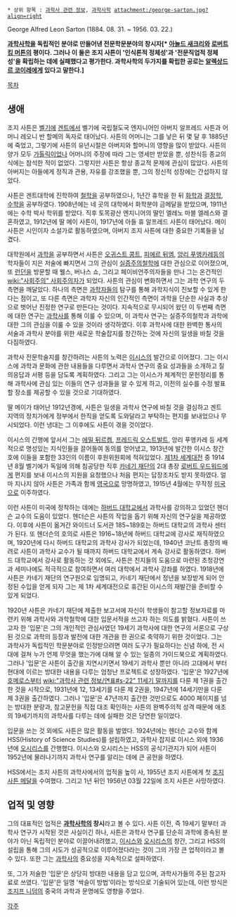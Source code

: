  * 상위 항목 : [[과학사 관련 정보]], [[과학사학]] attachment:/george-sarton.jpg?align=right
George Alfred Leon Sarton (1884. 08. 31. ~ 1956. 03. 22.)

'''[[과학사학]]을 독립적인 분야로 만들어낸 전문학문분야의 창시자[* [[아놀드 새크리]]와 [[로버트 킹 머튼]]의 평이다. 그러나 이 둘은 조지 사튼이 '인식론적 정체성'과 '전문직업적 정체성'을 확립하는 데에 실패했다고 평가한다. 과학사학의 두가지를 확립한 공로는 [[알렉상드르 코이레]]에게 있다고 말한다.]'''

[[목차]]

== 생애 ==
조지 사튼은 [[벨기에]] [[겐트]]에서 벨기에 국립철도국 엔지니어인 아버지 알프레드 사튼과 어머니 레오니 반 할메의 독자로 태어났다.
사튼의 어머니는 그를 낳은 뒤 몇 달 후 1885년에 죽었고, 그렇기에 사튼의 유년시절은 아버지와 할머니의 영향을 많이 받았다. 사튼의 양가 모두 [[가톨릭]]이었나 어머니의 주장에 따라 그는 영세만 받았을 뿐, 성찬식등 종교의식에는 참석한 적이 없었다. 그렇지만 사튼은 항상 종교적 문제에 관심이 많았다. 사튼의 아버지는 아들에게 정직과 관용, 자유를 강조했을 뿐, 그의 정신적 성장에는 간섭하지 않았다.

사튼은 겐트대학에 진학하여 [[철학]]을 공부하였으나, 1년간 휴학을 한 뒤 [[화학]]과 [[결정학]], [[수학]]을 공부하였다. 1908년에는 네 곳의 대학에서 화학분야 금메달을 받았으며, 1911년에는 수학 박사 학위를 받았다. 직후 토목광산 엔지니어의 딸인 엘레노 마블 엘레스와 결혼하였고, 1912년에 딸 메이 사튼이, 1917년에 아들 휴 알프레드 사튼이 태어났다. 메이 사튼은 시인이자 소설가로 활동하였으며, 아버지 조지 사튼에 대한 중요한 기록들을 남겼다.

대학원에서 [[과학]]을 공부하면서 사튼은 [[오귀스트 콩트]], [[피에르 뒤엠]], [[앙리 푸앵카레]]등의 학자들이 지은 저술에 빠지면서 그의 관심이 [[실증주의]]철학에 대한 관심으로 이어졌으며, 또 [[런던]]을 방문할 때 웰스, 버나스 쇼, 그리고 페이비언주의자들을 만나 그는 온건적인 [[wiki:"사회주의" 사회주의자]]가 되었다. 사튼의 관심이 변화하면서 그는 과학 연구의 두 측면을 깨달았다. 하나의 측면은 [[과학자]]들의 탐구를 통해 과학지식이 진보할 수 있게 한다는 점이고, 또 다른 측면은 과학자 자신의 인간적인 측면이 과학을 단순한 사실과 추상으로 벗어난 진정한 연구로 만든다는 것이다. 지속적으로 무시되어 왔던 이 두번째 측면에 대한 연구는 [[과학사]]를 통해 이룰 수 있으며, 이 과학사 연구는 실증주의철학과 과학에 대한 그의 관심을 이룰 수 있을 것이라 생각하였다. 이후 과학사에 대한 완벽한 통사의 서술과 과학사 분야를 위한 새로운 학술잡지를 창간하는 것에 자신의 일생을 바칠 것을 다짐하였다.



과학사 전문학술지를 창간하려는 사튼의 노력은 [[이시스]]의 발간으로 이어졌다. 그는 이시스에 과학과 문화에 관한 내용들을 다루면서 과학사 연구의 중요 성과들을 소개하고 질의응답과 서평 등을 담도록 계획하였다. 그리고 그는 이시스가 체계적인 문헌정리를 통해 과학사에 관심 있는 이들의 연구 성과들을 알 수 있게 하고, 이전의 실수를 수정 발표할 장소를 제공할 수 있을 것으로 기대하였다.

딸 메이가 태어난 1912년경에, 사튼은 일생을 과학사 연구에 바칠 것을 결심하고 겐트 지역의 정치가에게 정부에서 한직을 얻도록 도와달라고 부탁하는 편지를 보내었으나 무시되었다. 이런 냉대는 그 이후에도 사튼이 겪을 것이었다.

이시스의 간행에 앞서서 그는 [[에밀 뒤르켐]], [[프레드릭 오스트발트]], 앙리 푸앵카레 등 세계적으로 명성있는 지식인들을 끌어들여 동의를 얻어냈고, 1913년에 발간한 이시스 창간호에 이들을 포함한 33인의 이름이 후원위원회에 적혀있었다. [[제1차 세계대전]] 중 1914년 8월 벨기에가 독일에 의해 침공당한 직후 [[카네기 재단]]의 2대 총장 [[로버트 우드워드]]에게 편지를 보내 이시스의 지원을 요청했으나 처음 편지는 답장조차도 받지 못하였다. 얼마 지나지 않아 사튼은 가족과 함께 [[영국]]으로 망명하였고, 1915년 4월에는 무작정 [[미국]]으로 이주하였다.

이런 사튼이 미국에 정착하는 데에는 [[하버드 대학교]]에서 과학사를 강의하고 있었던 헨더슨 교수의 도움이 있었다. 헨더슨은 사튼의 작업을 돕기 위해 자신의 연구실을 제공하였다. 이후에 사튼이 옮겨간 와이드너 도서관 185~189호는 하버드 대학교의 과학사 센터가 된다. 또 헨더슨의 호의로 사튼은 1916~18년에 하버드 대학교에 강사로 재직하였으며, 1920년에 다시 하버드 대학교의 과학사 강사가 되었는데, 1940년 코난트 총장의 배려로 사튼이 과학사 교수가 될 때까지 하버드 대학교에서 계속 강사로 활동하였다. 하버드 대학교에서 강사로 활동하는 것 외에도, 사튼은 친지들의 도움으로 마련된 초청강연과 세미나에도 적극적으로 참여하면서 여러 대학에서 과학사 강좌를 하였다. 1918년에 사튼은 카네기 재단의 연구원으로 임명되고, 카네기 재단에서 정년을 보장받게 되어 안정된 수입을 얻게 되자 그는 제 1차 세계대전으로 휴간된 이시스의 재발간을 준비할 수 있게 되었다.



1920년 사튼은 카네기 재단에 제출한 보고서에 자신이 학생들이 참고할 정보자료를 마련키 위해 과학사와 과학철학에 대한 입문서적을 쓰고자 하는 의도를 밝혔다. 사튼이 쓰고자 한 '입문'은 그의 개인적인 관심사였던 19세기 과학사에 대한 연구의 서론으로 구상된 것으로 과학의 등장과 발전에 대한 개관을 한 권으로 축약하기 위한 것이었다. 그는 과학사가 독립적인 학문분야로 인정받으려면 여러 도구가 필요하다는 신념 하에, 전 시대에 걸쳐 누가 언제 무엇을 했는가에 대해 알 수 있는 일종의 가이드북으로 계획하였다. 그러나 '입문'은 사튼이 출간을 지연시키면서 19세기 과학사 뿐만 아니라 고대에서 부터 현대에 이르는 방대한 내용을 다루는 엄청난 프로젝트로 성장하였다. '입문'은 1927년에 [[호메로스]]부터 [[wiki:"과학사 관련 정보/연표#s-22" 11세기 말]]까지를 다룬 제 1권을 출간한 것을 시작으로, 1931년에 12, 13세기를 다룬 제 2권을, 1947년에 14세기만을 다룬 제 3권을 출간하였다. 그러나 '입문'은 47년까지 출간한 것만으로도 4000 페이지를 넘는 방대한 분량과, 참고문헌을 직접 대조 확인하는 사튼의 완벽주의적 성격 때문에 애초의 19세기까지의 과학사를 다루는 데에 실패한 것은 당연한 일이었다.

입문을 쓰는 것 외에도 사튼은 많은 활동을 벌였다. 1924년에는 헨더슨 교수와 함께 HSS(History of Science Studies)를 설립하였고, 과학사 잡지로 이시스 외에 1936년에 [[오시리스]]를 간행했다. 이시스와 오시리스는 HSS의 공식기관지가 되어 사튼이 1952년에 물러나기까지 과학사 연구를 알리는 데에 큰 공헌을 하였다.

HSS에서는 조지 사튼의 과학사에서의 업적을 높이 사, 1955년 조지 사튼에게 첫 [[조지 사튼 메달]]을 수여했다. 그리고 1년 뒤인 1956년 03월 22일에 조지 사튼은 사망하였다.

== 업적 및 영향 ==
그의 대표적인 업적은 '''[[과학사학]]의 창시'''라고 볼 수 있다. 사튼 이전, 즉 19세기 말부터 과학사 연구가 시작된 것은 사실이긴 하나, 사튼은 과학사 연구를 단순히 과학에 종속된 분야가 아닌 독립적인 분야로 이끌어내려했고, [[이시스]]와 [[오시리스]]의 창간, 그리고 HSS의 설립을 통해 그의 시도가 성공적으로 이루어졌다라는 것이 그의 가장 큰 업적이라고 볼 수 있다. 또한 그는 [[과학사]]의 중요성을 지속적으로 설파하였다.

또, 그가 저술한 '입문'은 상당히 방대한 내용을 담고 있으며, 과학사가들의 주된 참고자료로 쓰였다. '입문'은 일명 '싹슬이 방법'이라는 방식으로 기술되어 있는데, 이런 방식은 [[조지프 니덤]]의 중국의 과학과 문명에도 영향을 주었다.

[[각주]]
